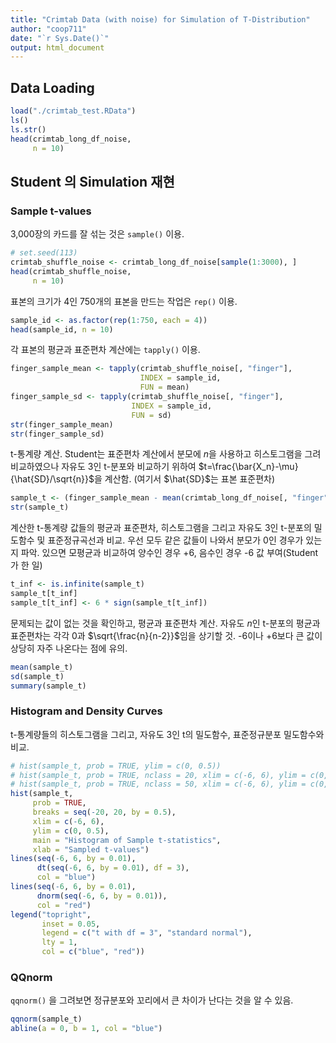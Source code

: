 ```yaml
---
title: "Crimtab Data (with noise) for Simulation of T-Distribution"
author: "coop711"
date: "`r Sys.Date()`"
output: html_document
---
```


## Data Loading

```r
load("./crimtab_test.RData")
ls()
ls.str()
head(crimtab_long_df_noise, 
     n = 10)
```

<P style = "page-break-before:always">

## Student 의 Simulation 재현

### Sample t-values

3,000장의 카드를 잘 섞는 것은 `sample()` 이용.
 
```r
# set.seed(113)
crimtab_shuffle_noise <- crimtab_long_df_noise[sample(1:3000), ]
head(crimtab_shuffle_noise, 
     n = 10)
```

표본의 크기가 4인 750개의 표본을 만드는 작업은 `rep()` 이용.

```r
sample_id <- as.factor(rep(1:750, each = 4))
head(sample_id, n = 10)
```

각 표본의 평균과 표준편차 계산에는 `tapply()` 이용. 

```r
finger_sample_mean <- tapply(crimtab_shuffle_noise[, "finger"], 
                             INDEX = sample_id, 
                             FUN = mean)
finger_sample_sd <- tapply(crimtab_shuffle_noise[, "finger"], 
                           INDEX = sample_id, 
                           FUN = sd)
str(finger_sample_mean)
str(finger_sample_sd)
```

t-통계량 계산. Student는 표준편차 계산에서 분모에 $n$을 사용하고 히스토그램을 그려 비교하였으나 자유도 3인 t-분포와 비교하기 위하여 $t=\frac{\bar{X_n}-\mu}{\hat{SD}/\sqrt{n}}$을 계산함. (여기서 $\hat{SD}$는 표본 표준편차)

```r
sample_t <- (finger_sample_mean - mean(crimtab_long_df_noise[, "finger"]))/(finger_sample_sd/sqrt(4))
str(sample_t)
```

계산한 t-통계량 값들의 평균과 표준편차, 히스토그램을 그리고 자유도 3인 t-분포의 밀도함수 및 표준정규곡선과 비교. 우선 모두 같은 값들이 나와서 분모가 0인 경우가 있는지 파악. 있으면 모평균과 비교하여 양수인 경우 +6, 음수인 경우 -6 값 부여(Student가 한 일)

```r
t_inf <- is.infinite(sample_t)
sample_t[t_inf]
sample_t[t_inf] <- 6 * sign(sample_t[t_inf])
```

문제되는 값이 없는 것을 확인하고, 평균과 표준편차 계산. 자유도 $n$인 t-분포의 평균과 표준편차는 각각 0과 $\sqrt{\frac{n}{n-2}}$임을 상기할 것. -6이나 +6보다 큰 값이 상당히 자주 나온다는 점에 유의.

```r
mean(sample_t)
sd(sample_t)
summary(sample_t)
```

<P style = "page-break-before:always">

### Histogram and Density Curves

t-통계량들의 히스토그램을 그리고, 자유도 3인 t의 밀도함수, 표준정규분포 밀도함수와 비교.

```r
# hist(sample_t, prob = TRUE, ylim = c(0, 0.5))
# hist(sample_t, prob = TRUE, nclass = 20, xlim = c(-6, 6), ylim = c(0, 0.5), main = "Histogram of Sample t-statistics", xlab = "Sampled t-values")
# hist(sample_t, prob = TRUE, nclass = 50, xlim = c(-6, 6), ylim = c(0, 0.5), main = "Histogram of Sample t-statistics", xlab = "Sampled t-values")
hist(sample_t, 
     prob = TRUE, 
     breaks = seq(-20, 20, by = 0.5), 
     xlim = c(-6, 6), 
     ylim = c(0, 0.5), 
     main = "Histogram of Sample t-statistics", 
     xlab = "Sampled t-values")
lines(seq(-6, 6, by = 0.01), 
      dt(seq(-6, 6, by = 0.01), df = 3), 
      col = "blue")
lines(seq(-6, 6, by = 0.01), 
      dnorm(seq(-6, 6, by = 0.01)), 
      col = "red")
legend("topright", 
       inset = 0.05, 
       legend = c("t with df = 3", "standard normal"),
       lty = 1, 
       col = c("blue", "red"))
```

<P style = "page-break-before:always">

### QQnorm

`qqnorm()` 을 그려보면 정규분포와 꼬리에서 큰 차이가 난다는 것을 알 수 있음.

```r
qqnorm(sample_t)
abline(a = 0, b = 1, col = "blue")
```

